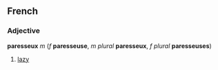 ==French==
===Adjective===
'''paresseux''' ''m'' (''f'' '''paresseuse''', ''m plural'' '''paresseux''', ''f plural'' '''paresseuses''')

#[[lazy]]